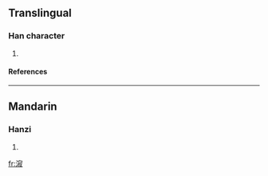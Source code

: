 ==Translingual==
===Han character===
{{Han char|rn=85|rad=水|as=11|sn=14|four=3314<sub>7</sub>|canj=水十卜水 (EJYE)}}
# {{defn|Han|sort=水11}}
====References====
{{Han ref|kx=0644.240|dkj=18104|dj=1053.020|hdz=31731.010|uh=6F03|ud=28419|bh=E26F|bd=57967}}

----
==Mandarin==
===Hanzi===
{{cmn-hanzi|pin=[[jí]] ([[ji2]]), [[lóu]] ([[lou2]])|wg=chi<sup>2</sup>, lou<sup>2</sup>}}
# {{defn|Mandarin}}

[[fr:漃]]